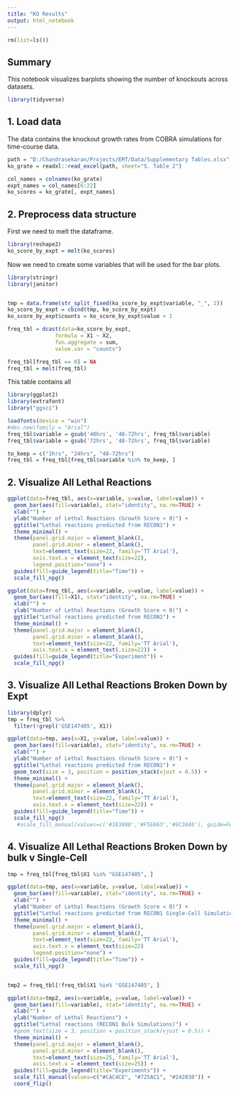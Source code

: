 ```yaml
---
title: "KO Results"
output: html_notebook
---
```


```r
rm(list=ls())
```

## Summary
This notebook visualizes barplots showing the number of knockouts across datasets.
```r
library(tidyverse)
```

## 1. Load data
The data contains the knockout growth rates from COBRA simulations for time-course data.
```r
path = "D:/Chandrasekaran/Projects/EMT/Data/Supplementary Tables.xlsx"
ko_grate = readxl::read_excel(path, sheet="S. Table 2")

col_names = colnames(ko_grate)
expt_names = col_names[6:22]
ko_scores = ko_grate[, expt_names]
```

## 2. Preprocess data structure
First we need to melt the dataframe.
```r
library(reshape2)
ko_score_by_expt = melt(ko_scores)
```

Now we need to create some variables that will be used for the bar plots.
```r
library(stringr)
library(janitor)


tmp = data.frame(str_split_fixed(ko_score_by_expt$variable, "_", 2))
ko_score_by_expt = cbind(tmp, ko_score_by_expt)
ko_score_by_expt$counts = ko_score_by_expt$value < 1

freq_tbl = dcast(data=ko_score_by_expt,
               formula = X1 ~ X2,
               fun.aggregate = sum, 
               value.var = "counts")

freq_tbl[freq_tbl == 0] = NA
freq_tbl = melt(freq_tbl)

```
This table contains all
```r
library(ggplot2)
library(extrafont)
library("ggsci")

loadfonts(device = "win")
#dev.new(family = "Arial")
freq_tbl$variable = gsub('48hrs', '48-72hrs', freq_tbl$variable)
freq_tbl$variable = gsub('72hrs', '48-72hrs', freq_tbl$variable)

to_keep = c("1hrs", "24hrs", "48-72hrs")
freq_tbl = freq_tbl[freq_tbl$variable %in% to_keep, ]
```

## 2. Visualize All Lethal Reactions
```r
ggplot(data=freq_tbl, aes(x=variable, y=value, label=value)) +
  geom_bar(aes(fill=variable), stat="identity", na.rm=TRUE) +
  xlab("") +
  ylab("Number of Lethal Reactions (Growth Score < 0)") +
  ggtitle("Lethal reactions predicted from RECON1") + 
  theme_minimal() + 
  theme(panel.grid.major = element_blank(), 
        panel.grid.minor = element_blank(),
        text=element_text(size=22, family='TT Arial'),
        axis.text.x = element_text(size=22),
        legend.position="none") +
  guides(fill=guide_legend(title="Time")) + 
  scale_fill_npg()
```

```r
ggplot(data=freq_tbl, aes(x=variable, y=value, label=value)) +
  geom_bar(aes(fill=X1), stat="identity", na.rm=TRUE) +
  xlab("") +
  ylab("Number of Lethal Reactions (Growth Score < 0)") +
  ggtitle("Lethal reactions predicted from RECON1") + 
  theme_minimal() + 
  theme(panel.grid.major = element_blank(), 
        panel.grid.minor = element_blank(),
        text=element_text(size=22, family='TT Arial'),
        axis.text.x = element_text(.size=22)) +
  guides(fill=guide_legend(title="Experiment")) + 
  scale_fill_npg()
```


## 3. Visualize All Lethal Reactions Broken Down by Expt
```r
library(dplyr)
tmp = freq_tbl %>% 
  filter(!grepl('GSE147405', X1))

ggplot(data=tmp, aes(x=X1, y=value, label=value)) +
  geom_bar(aes(fill=variable), stat="identity", na.rm=TRUE) +
  xlab("") +
  ylab("Number of Lethal Reactions (Growth Score < 0)") +
  ggtitle("Lethal reactions predicted from RECON1") + 
  geom_text(size = 3, position = position_stack(vjust = 0.5)) + 
  theme_minimal() + 
  theme(panel.grid.major = element_blank(), 
        panel.grid.minor = element_blank(),
        text=element_text(size=22, family='TT Arial'),
        axis.text.x = element_text(size=22)) + 
  guides(fill=guide_legend(title="Time")) + 
  scale_fill_npg()
   #scale_fill_manual(values=c('#1E3888','#F5E663','#9C3848'), guide=FALSE)
```
## 4. Visualize All Lethal Reactions Broken Down by bulk v Single-Cell
```r
tmp = freq_tbl[freq_tbl$X1 %in% "GSE147405", ]

ggplot(data=tmp, aes(x=variable, y=value, label=value)) +
  geom_bar(aes(fill=variable), stat="identity", na.rm=TRUE) +
  xlab("") +
  ylab("Number of Lethal Reactions (Growth Score < 0)") +
  ggtitle("Lethal reactions predicted from RECON1 Single-Cell Simulations") + 
  theme_minimal() + 
  theme(panel.grid.major = element_blank(), 
        panel.grid.minor = element_blank(),
        text=element_text(size=22, family='TT Arial'),
        axis.text.x = element_text(size=22)
        legend.position="none") +
  guides(fill=guide_legend(title="Time")) + 
  scale_fill_npg()


tmp2 = freq_tbl[!freq_tbl$X1 %in% "GSE147405", ]

ggplot(data=tmp2, aes(x=variable, y=value, label=value)) +
  geom_bar(aes(fill=variable), stat="identity", na.rm=TRUE) +
  xlab("") +
  ylab("Number of Lethal Reactions") +
  ggtitle("Lethal reactions (RECON1 Bulk Simulations)") + 
  #geom_text(size = 3, position = position_stack(vjust = 0.5)) + 
  theme_minimal() + 
  theme(panel.grid.major = element_blank(), 
        panel.grid.minor = element_blank(),
        text=element_text(size=25, family='TT Arial'),
        axis.text.x = element_text(size=25)) +
  guides(fill=guide_legend(title="Experiments")) + 
  scale_fill_manual(values=c("#CAC4CE", "#725AC1", "#242038")) +
  coord_flip()

```